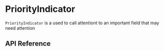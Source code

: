
<Meta title="Components / PriorityIndicator" component={PriorityIndicator} />

# PriorityIndicator

`PriorityIndicator` is a used to call attentiont to an important field that may need attention

<Preview>
  <Story name="default">
    <PriorityIndicator color="red" />
    <PriorityIndicator color="orange" />
    <PriorityIndicator color="green" />
  </Story>
</Preview>

## API Reference

<Props of={PriorityIndicator} />
